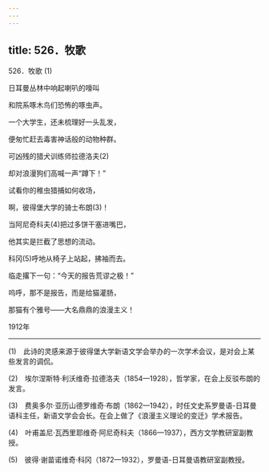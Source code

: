 ```yaml
---
---
---
```

title: 526．牧歌
---




526．牧歌 (1)


日耳曼丛林中响起喇叭的嚎叫

和院系啄木鸟们恐怖的啄虫声。

一个大学生，还未梳理好一头乱发，

便匆忙赶去毒害神话般的动物种群。

可凶残的猎犬训练师拉德洛夫(2)

却对浪漫狗们高喊一声“蹲下！”

试看你的稚虫猎捕如何收场，

啊，彼得堡大学的骑士布朗(3)！

当阿尼奇科夫(4)把过多饼干塞进嘴巴，

他其实是拦截了思想的流动。

科冈(5)呼地从椅子上站起，拂袖而去。

临走撂下一句：“今天的报告荒谬之极！”

呜呼，那不是报告，而是给猫灌肠，

那猫有个雅号——大名鼎鼎的浪漫主义！

1912年



* * *



(1)　此诗的灵感来源于彼得堡大学新语文学会举办的一次学术会议，是对会上某些发言的调侃。

(2)　埃尔涅斯特·利沃维奇·拉德洛夫（1854—1928），哲学家，在会上反驳布朗的发言。

(3)　费奥多尔·亚历山德罗维奇·布朗（1862—1942），时任文史系罗曼语-日耳曼语科主任，新语文学会会长。在会上做了《浪漫主义理论的变迁》学术报告。

(4)　叶甫盖尼·瓦西里耶维奇·阿尼奇科夫（1866—1937），西方文学教研室副教授。

(5)　彼得·谢苗诺维奇·科冈（1872—1932），罗曼语-日耳曼语教研室副教授。